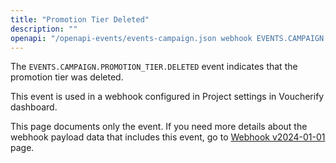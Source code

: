 ```yaml
---
title: "Promotion Tier Deleted"
description: ""
openapi: "/openapi-events/events-campaign.json webhook EVENTS.CAMPAIGN.PROMOTION_TIER.DELETED"
---
```


The `EVENTS.CAMPAIGN.PROMOTION_TIER.DELETED` event indicates that the promotion tier was deleted.

This event is used in a webhook configured in Project settings in Voucherify dashboard.

<Note>This page documents only the event. If you need more details about the webhook payload data that includes this event, go to [Webhook v2024-01-01](/api-reference/introduction-to-webhooks "Introduction to webhooks v2024-01-01") page.</Note>
